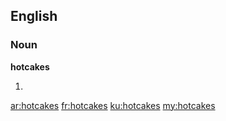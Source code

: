 ==English==

===Noun===
'''hotcakes'''

# {{plural of|hotcake}}

[[ar:hotcakes]]
[[fr:hotcakes]]
[[ku:hotcakes]]
[[my:hotcakes]]